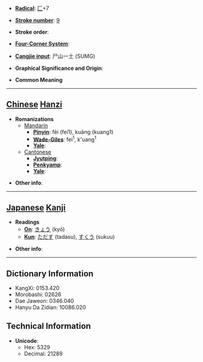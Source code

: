 * '''[[Wiktionary:Chinese radical index| Radical]]''': [[Wiktionary:Chinese radical index 匚|匚]]+7

* '''[[Wiktionary:Chinese total strokes index|Stroke number]]''': [[Wiktionary:Chinese total strokes index 9|9]]

* '''Stroke order''': 

* '''[[Wiktionary:Chinese four corner index|Four-Corner System]]''': 

* '''[[Wiktionary:Chinese Cangjie index|Cangjie input]]''': 尸山一土 (SUMG)

* '''Graphical Significance and Origin''': 

* '''Common Meaning'''

----

== [[Chinese]] [[Hanzi]] ==

* '''Romanizations'''
** [[Mandarin]]
*** '''[[Pinyin]]''': fēi (fei1), kuāng (kuang1)
*** '''[[Wade-Giles]]''': fei<sup>1</sup>, k'uang<sup>1</sup>
*** '''[[Yale]]''': 
**[[Cantonese]]
***'''[[Jyutping]]''':
***'''[[Penkyamp]]''': 
***'''[[Yale]]''': 

* '''Other info''': 

----

== [[Japanese]] [[Kanji]] ==

* '''Readings'''
** '''[[On]]''': [[きょう]] (kyō)
** '''[[Kun]]''': [[ただす]] (tadasu), [[すくう]] (sukuu)

* '''Other info''':  

----

== Dictionary Information ==

* KangXi: 0153.420
* Morobashi: 02626
* Dae Jaweon: 0346.040
* Hanyu Da Zidian: 10086.020

== Technical Information ==

* '''Unicode''':
** Hex: 5329
** Decimal: 21289